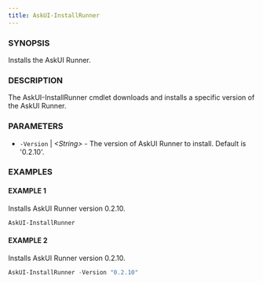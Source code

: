 ---
title: AskUI-InstallRunner
---


### SYNOPSIS

Installs the AskUI Runner.

### DESCRIPTION

The AskUI-InstallRunner cmdlet downloads and installs a specific version of the AskUI Runner.

### PARAMETERS

- `-Version` | _&lt;String&gt;_ - The version of AskUI Runner to install. Default is '0.2.10'.

### EXAMPLES

#### EXAMPLE 1

Installs AskUI Runner version 0.2.10.

```powershell
AskUI-InstallRunner
```
 
#### EXAMPLE 2

Installs AskUI Runner version 0.2.10.

```powershell
AskUI-InstallRunner -Version "0.2.10"
```

